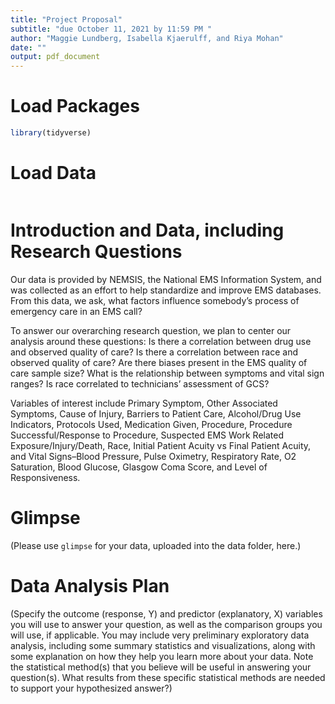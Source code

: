 ```yaml
---
title: "Project Proposal"
subtitle: "due October 11, 2021 by 11:59 PM "
author: "Maggie Lundberg, Isabella Kjaerulff, and Riya Mohan"
date: ""
output: pdf_document
---
```


# Load Packages

```r
library(tidyverse) 
``` 

# Load Data
```r
```

# Introduction and Data, including Research Questions
Our data is provided by NEMSIS, the National EMS Information System, and was collected as an effort to help standardize and improve EMS databases. From this data, we ask, what factors influence somebody's process of emergency care in an EMS call? 

To answer our overarching research question, we plan to center our analysis around these questions:
Is there a correlation between drug use and observed quality of care? 
Is there a correlation between race and observed quality of care?
Are there biases present in the EMS quality of care sample size? 
What is the relationship between symptoms and vital sign ranges?
Is race correlated to technicians' assessment of GCS?

Variables of interest include Primary Symptom, Other Associated Symptoms, Cause of Injury, Barriers to Patient Care, Alcohol/Drug Use Indicators, Protocols Used, Medication Given, Procedure, Procedure Successful/Response to Procedure, Suspected EMS Work Related Exposure/Injury/Death, Race, Initial Patient Acuity vs Final Patient Acuity, and Vital Signs--Blood Pressure, Pulse Oximetry, Respiratory Rate, O2 Saturation, Blood Glucose, Glasgow Coma Score, and Level of Responsiveness.


# Glimpse

(Please use `glimpse` for your data, uploaded into the data folder, here.)

# Data Analysis Plan

(Specify the outcome (response, Y) and predictor (explanatory, X) variables you will use to answer your question, as well as the comparison groups you will use, if applicable. You may include very preliminary exploratory data analysis, including some summary statistics and visualizations, along with some explanation on how they help you learn more about your data. Note the statistical method(s) that you believe will be useful in answering your question(s). 
What results from these specific statistical methods are needed to support your hypothesized answer?)
